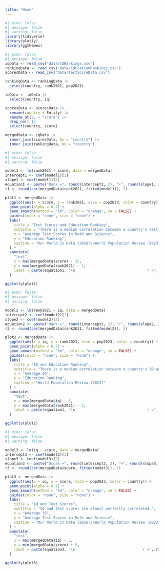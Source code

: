 ```yaml
---
title: "Home"
---
```


```r
#| echo: false
#| message: false
#| warning: false
library(tidyverse)
library(plotly)
library(ggthemes)
```

```r
#| echo: false
#| message: false
iqData <- read_csv("data/IQRankings.csv")
rankingData <- read_csv("data/EducationRankings.csv")
scoresData <- read_csv("data/TestScoreData.csv")

rankingData <- rankingData |>
  select(country, rank2021, pop2023)

iqData <- iqData |>
  select(country, iq)

scoresData <- scoresData |>
  rename(country = Entity) |>
  rename_at(7, ~ "score") |>
  drop_na() |>
  select(country, score)

mergedData <- iqData |>
  inner_join(scoresData, by = "country") |>
  inner_join(rankingData, by = "country")
```

```r
#| echo: false
#| message: false
#| warning: false

model1 <- lm(rank2021 ~ score, data = mergedData)
intercept1 <- coef(model1)[1]
slope1 <- coef(model1)[2]
equation1 <- paste("Rank =", round(intercept1, 2), "+", round(slope1, 2), "* Score")
r1 <- round(cor(mergedData$rank2021, fitted(model1)), 2)

plot1 <- mergedData |>
  ggplot(aes(x = score, y = rank2021, size = pop2023, color = country)) +
  geom_point(alpha = 0.7) +
  geom_smooth(method = "lm", color = "orange", se = FALSE) +
  guides(color = "none", size = "none") +
  labs(
    title = "Test Scores and Education Ranking",
    subtitle = "There is a medium correlation between a country's test scores and its ranking.",
    x = "Average Test Scores in Math and Science",
    y = "Education Ranking",
    caption = "Our World in Data (2016)\nWorld Population Review (2023)"
  ) +
  annotate(
    "text", 
    x = max(mergedData$score) - 35, 
    y = max(mergedData$rank2021) - 1,
    label = paste(equation1, "\n                                 r =", r1),
  )

ggplotly(plot1) 
```

```r
#| echo: false
#| message: false
#| warning: false

model2 <- lm(rank2021 ~ iq, data = mergedData)
intercept2 <- coef(model2)[1]
slope2 <- coef(model2)[2]
equation2 <- paste("Rank =", round(intercept2, 2), "+", round(slope2, 2), "* IQ")
r2 <- round(cor(mergedData$rank2021, fitted(model2)), 2)

plot2 <- mergedData |>
  ggplot(aes(x = iq, y = rank2021, size = pop2023, color = country)) +
  geom_point(alpha = 0.7) +
  geom_smooth(method = "lm", color = "orange", se = FALSE) +
  guides(color = "none", size = "none") +
  labs(
    title = "IQ and Education Ranking",
    subtitle = "There is a medium correlation between a country's IQ and its ranking.",
    x = "Average IQ",
    y = "Education Ranking",
    caption = "World Population Review (2023)"
  ) +
  annotate(
    "text", 
    x = max(mergedData$iq) - 6, 
    y = max(mergedData$rank2021) - 1,
    label = paste(equation1, "\n                                 r =", r1),
  )

ggplotly(plot2)
```

```r
#| echo: false
#| message: false
#| warning: false

model3 <- lm(iq ~ score, data = mergedData)
intercept3 <- coef(model3)[1]
slope3 <- coef(model3)[2]
equation3 <- paste("Score =", round(intercept3, 2), "+", round(slope3, 2), "* IQ")
r3 <- round(cor(mergedData$score, fitted(model3)), 2)

plot3 <- mergedData |>
  ggplot(aes(x = iq, y = score, size = pop2023, color = country)) +
  geom_point(alpha = 0.7) +
  geom_smooth(method = "lm", color = "orange", se = FALSE) +
  guides(color = "none", size = "none") +
  labs(
    title = "IQ and Test Scores",
    subtitle = "IQ and test scores are almost perfectly correlated.",
    x = "Average IQ",
    y = "Average Test Scores in Math and Science",
    caption = "Our World in Data (2016)\nWorld Population Review (2023)"
  ) +
  annotate(
    "text", 
    x = max(mergedData$iq) - 5, 
    y = min(mergedData$score) + 5,
    label = paste(equation3, "\n                               r =", r3),
  )

ggplotly(plot3)
```